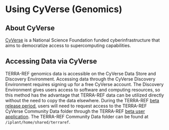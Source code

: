 # Using CyVerse \(Genomics\)

## About CyVerse

[CyVerse](http://www.cyverse.org/) is a National Science Foundation funded cyberinfrastructure that aims to democratize access to supercomputing capabilities.

## Accessing Data via CyVerse

TERRA-REF genomics data is accessible on the CyVerse Data Store and Discovery Environment. Accessing data through the CyVerse Discovery Environment requires signing up for a free CyVerse account. The Discovery Environment gives users access to software and computing resources, so this method has the advantage that TERRA-REF data can be utilized directly without the need to copy the data elsewhere. During the TERRA-REF [beta release period](https://github.com/terraref/documentation/tree/56f669dc870b3c3921bfc029914545574e70f8df/user/user/release_schedule.md), users will need to request access to the TERRA-REF CyVerse Community Data folder through the TERRA-REF [beta user application](http://terraref.org/data/). The TERRA-REF Community Data folder can be found at `/iplant/home/shared/terraref`.

